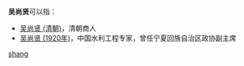 '''吴尚贤'''可以指：
* [[吴尚贤_(清朝)|吴尚贤 (清朝)]]，清朝商人
* [[吴尚贤_(1920年)|吴尚贤 (1920年)]]，中国水利工程专家，曾任宁夏回族自治区政协副主席

{{disambig}}

[[Category:三字吴姓人名消歧义|shang]]